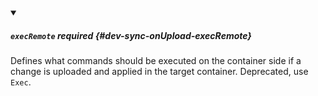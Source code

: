 


<details className="config-field" data-expandable="true" open>
<summary>

##### `execRemote` <span className="config-field-required" data-required="false">required</span> <span className="config-field-type"></span> <span className="config-field-default"></span> <span className="config-field-enum"></span> {#dev-sync-onUpload-execRemote}

Defines what commands should be executed on the container side if a change is uploaded and applied in the target
container. Deprecated, use `Exec`.

</summary>

<PartialExecRemotereference />


</details>
